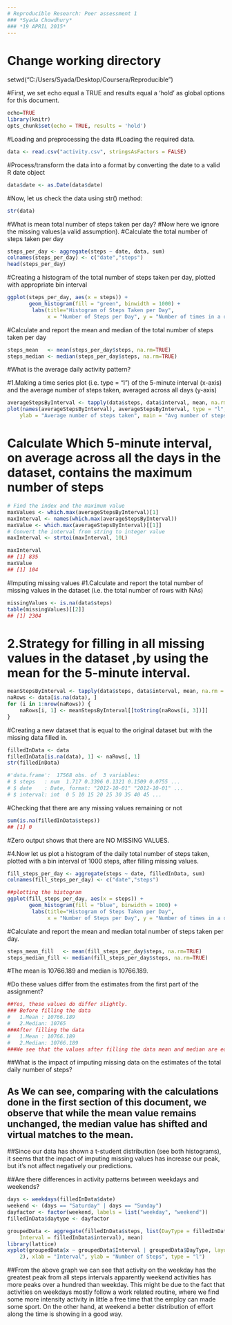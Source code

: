 ```yaml
---
# Reproducible Research: Peer assessment 1 
### *Syada Chowdhury* 
### *19 APRIL 2015* 
---
```

# Change working directory 
setwd("C:/Users/Syada/Desktop/Coursera/Reproducible") 

#First, we set echo equal a TRUE and results equal a 'hold' as global options for this document. 

```r
echo=TRUE
library(knitr)
opts_chunk$set(echo = TRUE, results = 'hold')

````


#Loading and preprocessing the data
#Loading the required data.

```r
data <- read.csv("activity.csv", stringsAsFactors = FALSE)

```

#Process/transform the data into a format by converting the date to a valid R date object

```r
data$date <- as.Date(data$date)
```

#Now, let us check the data using str() method:
```r
str(data)
```
#What is mean total number of steps taken per day?
#Now here we ignore the missing values(a valid assumption).
#Calculate the total number of steps taken per day
```r
steps_per_day <- aggregate(steps ~ date, data, sum)
colnames(steps_per_day) <- c("date","steps")
head(steps_per_day)
```

#Creating a histogram of the total number of steps taken per day, plotted with appropriate bin interval
```r
ggplot(steps_per_day, aes(x = steps)) + 
       geom_histogram(fill = "green", binwidth = 1000) + 
        labs(title="Histogram of Steps Taken per Day", 
             x = "Number of Steps per Day", y = "Number of times in a day(Count)") + theme_bw() 

```

#Calculate and report the mean and median of the total number of steps taken per day

```r
steps_mean   <- mean(steps_per_day$steps, na.rm=TRUE)
steps_median <- median(steps_per_day$steps, na.rm=TRUE)

````
#What is the average daily activity pattern?

#1.Making a time series plot (i.e. type = "l") of the 5-minute interval (x-axis) and the average number of steps taken, averaged across all days (y-axis)


```r
averageStepsByInterval <- tapply(data$steps, data$interval, mean, na.rm = TRUE)
plot(names(averageStepsByInterval), averageStepsByInterval, type = "l", xlab = "5-minute Interval", 
    ylab = "Average number of steps taken", main = "Avg number of steps across 5-minute interval")

```


# Calculate Which 5-minute interval, on average across all the days in the dataset, contains the maximum number of steps

```r
# Find the index and the maximum value
maxValues <- which.max(averageStepsByInterval)[1]
maxInterval <- names(which.max(averageStepsByInterval))
maxValue <- which.max(averageStepsByInterval)[[1]]
# Convert the interval from string to integer value
maxInterval <- strtoi(maxInterval, 10L)

maxInterval
## [1] 835
maxValue
## [1] 104
```

#Imputing missing values
#1.Calculate and report the total number of missing values in the dataset (i.e. the total number of rows with NAs)

```r
missingValues <- is.na(data$steps)
table(missingValues)[[2]]
## [1] 2304

```


# 2.Strategy for filling in all missing values in the dataset ,by using the mean for the 5-minute interval.

```r
meanStepsByInterval <- tapply(data$steps, data$interval, mean, na.rm = TRUE)
naRows <- data[is.na(data), ]
for (i in 1:nrow(naRows)) {
    naRows[i, 1] <- meanStepsByInterval[[toString(naRows[i, 3])]]
}


```

#Creating a new dataset that is equal to the original dataset but with the missing data filled in.

```r
filledInData <- data
filledInData[is.na(data), 1] <- naRows[, 1]
str(filledInData)

#'data.frame':  17568 obs. of  3 variables:
# $ steps   : num  1.717 0.3396 0.1321 0.1509 0.0755 ...
# $ date    : Date, format: "2012-10-01" "2012-10-01" ...
# $ interval: int  0 5 10 15 20 25 30 35 40 45 ...

```

#Checking that there are any missing values remaining or not

```r
sum(is.na(filledInData$steps))
## [1] 0
```

#Zero output shows that there are NO MISSING VALUES.


#4.Now let us plot a histogram of the daily total number of steps taken, plotted with a bin interval of 1000 steps, after filling missing values.

```r
fill_steps_per_day <- aggregate(steps ~ date, filledInData, sum)
colnames(fill_steps_per_day) <- c("date","steps")

##plotting the histogram
ggplot(fill_steps_per_day, aes(x = steps)) + 
       geom_histogram(fill = "blue", binwidth = 1000) + 
        labs(title="Histogram of Steps Taken per Day", 
             x = "Number of Steps per Day", y = "Number of times in a day(Count)") + theme_bw() 
```

#Calculate and report the mean and median total number of steps taken per day.

```r
steps_mean_fill   <- mean(fill_steps_per_day$steps, na.rm=TRUE)
steps_median_fill <- median(fill_steps_per_day$steps, na.rm=TRUE)
```
#The mean is 10766.189 and median is 10766.189.

#Do these values differ from the estimates from the first part of the assignment?
```r

##Yes, these values do differ slightly.
### Before filling the data
# 	1.Mean : 10766.189
# 	2.Median: 10765
###After filling the data
# 	1.Mean : 10766.189
# 	2.Median: 10766.189
###We see that the values after filling the data mean and median are equal.
```

##What is the impact of imputing missing data on the estimates of the total daily number of steps?

## As We can see, comparing with the calculations done in the first section of this document, we observe that while the mean value remains unchanged, the median value has shifted and virtual matches to the mean. 
##Since our data has shown a t-student distribution (see both histograms), it seems that the impact of imputing missing values has increase our peak, but it's not affect negatively our predictions. 


##Are there differences in activity patterns between weekdays and weekends?

```r
days <- weekdays(filledInData$date)
weekend <- (days == "Saturday" | days == "Sunday")
dayfactor <- factor(weekend, labels = list("weekday", "weekend"))
filledInData$daytype <- dayfactor

groupedData <- aggregate(filledInData$steps, list(DayType = filledInData$daytype, 
    Interval = filledInData$interval), mean)
library(lattice)
xyplot(groupedData$x ~ groupedData$Interval | groupedData$DayType, layout = c(1, 
    2), xlab = "Interval", ylab = "Number of Steps", type = "l")
```

##From the above graph we can see that activity on the weekday has the greatest peak from all steps intervals apparently weekend activities has more peaks over a hundred than weekday. This might be due to the fact that activities on weekdays mostly follow a work related routine, where we find some more intensity activity in little a free time that the employ can made some sport. On the other hand, at weekend a better distribution of effort along the time is showing in a good way.


